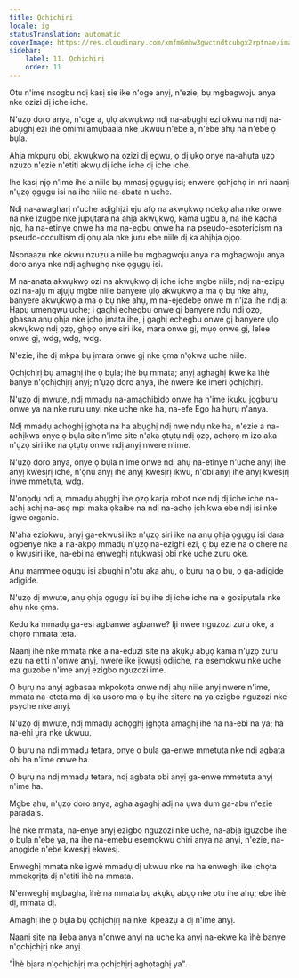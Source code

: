 ```yaml
---
title: Ọchịchịrị
locale: ig
statusTranslation: automatic
coverImage: https://res.cloudinary.com/xmfm6mhw3gwctndtcubgx2rptnae/image/upload/v1741354419/small_cover_la_gran_rebelion_28716e29d2.webp
sidebar:
    label: 11. Ọchịchịrị
    order: 11
---
```

Otu n'ime nsogbu ndị kasị sie ike n'oge anyị, n'ezie, bụ mgbagwoju anya nke ozizi dị iche iche.

N'ụzọ doro anya, n'oge a, ụlọ akwụkwọ ndị na-abụghị ezi okwu na ndị na-abụghị ezi ihe omimi amụbaala nke ukwuu n'ebe a, n'ebe ahụ na n'ebe ọ bụla.

Ahịa mkpụrụ obi, akwụkwọ na ozizi dị egwu, ọ dị ụkọ onye na-ahụta ụzọ nzuzo n'ezie n'etiti akwụ dị iche iche dị iche iche.

Ihe kasị njọ n'ime ihe a niile bụ mmasị ọgụgụ isi; enwere ọchịchọ iri nri naanị n'ụzọ ọgụgụ isi na ihe niile na-abata n'uche.

Ndị na-awagharị n'uche adịghịzi eju afọ na akwụkwọ ndekọ aha nke onwe na nke izugbe nke jupụtara na ahịa akwụkwọ, kama ugbu a, na ihe kacha njọ, ha na-etinye onwe ha ma na-egbu onwe ha na pseudo-esotericism na pseudo-occultism dị ọnụ ala nke juru ebe niile dị ka ahịhịa ọjọọ.

Nsonaazụ nke okwu nzuzu a niile bụ mgbagwoju anya na mgbagwoju anya doro anya nke ndị aghụghọ nke ọgụgụ isi.

M na-anata akwụkwọ ozi na akwụkwọ dị iche iche mgbe niile; ndị na-ezipụ ozi na-ajụ m ajụjụ mgbe niile banyere ụlọ akwụkwọ a ma ọ bụ nke ahụ, banyere akwụkwọ a ma ọ bụ nke ahụ, m na-ejedebe onwe m n'ịza ihe ndị a: Hapụ umengwụ uche; ị gaghị echegbu onwe gị banyere ndụ ndị ọzọ, gbasaa anụ ọhịa nke ịchọ ịmata ihe, ị gaghị echegbu onwe gị banyere ụlọ akwụkwọ ndị ọzọ, ghọọ onye siri ike, mara onwe gị, mụọ onwe gị, lelee onwe gị, wdg, wdg, wdg.

N'ezie, ihe dị mkpa bụ ịmara onwe gị nke ọma n'ọkwa uche niile.

Ọchịchịrị bụ amaghị ihe ọ bụla; ìhè bụ mmata; anyị aghaghị ikwe ka ìhè banye n'ọchịchịrị anyị; n'ụzọ doro anya, ìhè nwere ike imeri ọchịchịrị.

N'ụzọ dị mwute, ndị mmadụ na-amachibido onwe ha n'ime ikuku jọgburu onwe ya na nke ruru unyi nke uche nke ha, na-efe Ego ha hụrụ n'anya.

Ndị mmadụ achọghị ịghọta na ha abụghị ndị nwe ndụ nke ha, n'ezie a na-achịkwa onye ọ bụla site n'ime site n'aka ọtụtụ ndị ọzọ, achọrọ m izo aka n'ụzọ siri ike na ọtụtụ onwe ndị anyị nwere n'ime.

N'ụzọ doro anya, onye ọ bụla n'ime onwe ndị ahụ na-etinye n'uche anyị ihe anyị kwesịrị iche, n'ọnụ anyị ihe anyị kwesịrị ikwu, n'obi anyị ihe anyị kwesịrị inwe mmetụta, wdg.

N'ọnọdụ ndị a, mmadụ abụghị ihe ọzọ karịa robot nke ndị dị iche iche na-achị achị na-asọ mpi maka ọkaibe na ndị na-achọ ịchịkwa ebe ndị isi nke igwe organic.

N'aha eziokwu, anyị ga-ekwusi ike n'ụzọ siri ike na anụ ọhịa ọgụgụ isi dara ogbenye nke a na-akpọ mmadụ n'ụzọ na-ezighi ezi, ọ bụ ezie na o chere na ọ kwụsiri ike, na-ebi na enweghị ntụkwasị obi nke uche zuru oke.

Anụ mammee ọgụgụ isi abụghị n'otu aka ahụ, ọ bụrụ na ọ bụ, ọ ga-adịgide adịgide.

N'ụzọ dị mwute, anụ ọhịa ọgụgụ isi bụ ihe dị iche iche na e gosipụtala nke ahụ nke ọma.

Kedu ka mmadụ ga-esi agbanwe agbanwe? Iji nwee nguzozi zuru oke, a chọrọ mmata teta.

Naanị ìhè nke mmata nke a na-eduzi site na akụkụ abụọ kama n'ụzọ zuru ezu na etiti n'onwe anyị, nwere ike ịkwụsị ọdịiche, na esemokwu nke uche ma guzobe n'ime anyị ezigbo nguzozi ime.

Ọ bụrụ na anyị agbasaa mkpokọta onwe ndị ahụ niile anyị nwere n'ime, mmata na-eteta ma dị ka usoro ma ọ bụ ihe sitere na ya ezigbo nguzozi nke psyche nke anyị.

N'ụzọ dị mwute, ndị mmadụ achọghị ịghọta amaghị ihe ha na-ebi na ya; ha na-ehi ụra nke ukwuu.

Ọ bụrụ na ndị mmadụ tetara, onye ọ bụla ga-enwe mmetụta nke ndị agbata obi ha n'ime onwe ha.

Ọ bụrụ na ndị mmadụ tetara, ndị agbata obi anyị ga-enwe mmetụta anyị n'ime ha.

Mgbe ahụ, n'ụzọ doro anya, agha agaghị adị na ụwa dum ga-abụ n'ezie paradaịs.

Ìhè nke mmata, na-enye anyị ezigbo nguzozi nke uche, na-abịa iguzobe ihe ọ bụla n'ebe ya, na ihe na-emebu esemokwu chiri anya na anyị, n'ezie, na-anọgide n'ebe kwesịrị ekwesị.

Enweghị mmata nke ìgwè mmadụ dị ukwuu nke na ha enweghị ike ịchọta mmekọrịta dị n'etiti ìhè na mmata.

N'enweghị mgbagha, ìhè na mmata bụ akụkụ abụọ nke otu ihe ahụ; ebe ìhè dị, mmata dị.

Amaghị ihe ọ bụla bụ ọchịchịrị na nke ikpeazụ a dị n'ime anyị.

Naanị site na ileba anya n'onwe anyị na uche ka anyị na-ekwe ka ìhè banye n'ọchịchịrị nke anyị.

"Ìhè bịara n'ọchịchịrị ma ọchịchịrị aghọtaghị ya".

